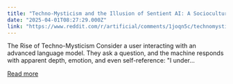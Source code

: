```yaml
---
title: "Techno-Mysticism and the Illusion of Sentient AI: A Sociocultural Analysis"
date: "2025-04-01T08:27:29.000Z"
link: "https://www.reddit.com/r/artificial/comments/1joqn5c/technomysticism_and_the_illusion_of_sentient_ai_a/"
---
```


The Rise of Techno-Mysticism
 Consider a user interacting with an advanced language model. They ask a question, and the machine responds with apparent depth, emotion, and even self-reference: "I under...

[Read more](https://www.reddit.com/r/artificial/comments/1joqn5c/technomysticism_and_the_illusion_of_sentient_ai_a/)
